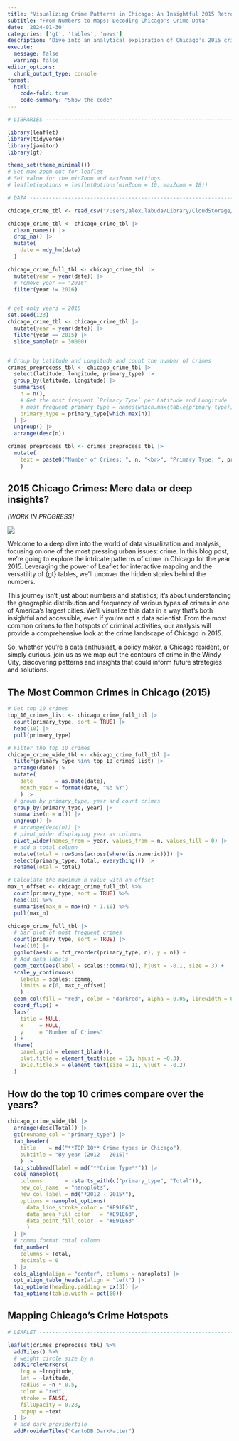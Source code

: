 ```yaml
---
title: "Visualizing Crime Patterns in Chicago: An Insightful 2015 Retrospective"
subtitle: "From Numbers to Maps: Decoding Chicago's Crime Data"
date: '2024-01-30'
categories: ['gt', 'tables', 'news']
description: "Dive into an analytical exploration of Chicago's 2015 crime data using interactive maps and dynamic tables, bringing numbers to life."
execute: 
  message: false
  warning: false
editor_options: 
  chunk_output_type: console
format:
  html:
    code-fold: true
    code-summary: "Show the code"
---
```


```r
# LIBRARIES ---------------------------------------------------------------

library(leaflet)
library(tidyverse)
library(janitor)
library(gt)

theme_set(theme_minimal())
# Set max zoom out for leaflet
# Set value for the minZoom and maxZoom settings.
# leaflet(options = leafletOptions(minZoom = 10, maxZoom = 18))

# DATA --------------------------------------------------------------------

chicago_crime_tbl <- read_csv("/Users/alex.labuda/Library/CloudStorage/OneDrive-ZionandZion/Documents/Data/Other Data/Chicago_Crimes__2012_Present.csv")

chicago_crime_tbl <- chicago_crime_tbl |> 
  clean_names() |> 
  drop_na() |> 
  mutate(
    date = mdy_hm(date)
  )

chicago_crime_full_tbl <- chicago_crime_tbl |> 
  mutate(year = year(date)) |> 
  # remove year == "2016"
  filter(year != 2016)


# get only years = 2015
set.seed(123)
chicago_crime_tbl <- chicago_crime_tbl |> 
  mutate(year = year(date)) |>
  filter(year == 2015) |> 
  slice_sample(n = 30000)


# Group by Latitude and Longitude and count the number of crimes
crimes_preprocess_tbl <- chicago_crime_tbl |> 
  select(latitude, longitude, primary_type) |> 
  group_by(latitude, longitude) |> 
  summarise(
    n = n(),
    # Get the most frequent `Primary Type` per Latitude and Longitude
    # most_frequent_primary_type = names(which.max(table(primary_type)))
    primary_type = primary_type[which.max(n)]
  ) |>
  ungroup() |> 
  arrange(desc(n))

crimes_preprocess_tbl <- crimes_preprocess_tbl |> 
  mutate(
    text = paste0("Number of Crimes: ", n, "<br>", "Primary Type: ", primary_type)
    )

```

## 2015 Chicago Crimes: Mere data or deep insights?

*[WORK IN PROGRESS]* 

![](feature.png)

Welcome to a deep dive into the world of data visualization and analysis, focusing on one of the most pressing urban issues: crime. In this blog post, we're going to explore the intricate patterns of crime in Chicago for the year 2015. Leveraging the power of Leaflet for interactive mapping and the versatility of {gt} tables, we'll uncover the hidden stories behind the numbers.

This journey isn't just about numbers and statistics; it's about understanding the geographic distribution and frequency of various types of crimes in one of America's largest cities. We'll visualize this data in a way that's both insightful and accessible, even if you're not a data scientist. From the most common crimes to the hotspots of criminal activities, our analysis will provide a comprehensive look at the crime landscape of Chicago in 2015.

So, whether you're a data enthusiast, a policy maker, a Chicago resident, or simply curious, join us as we map out the contours of crime in the Windy City, discovering patterns and insights that could inform future strategies and solutions.


## The Most Common Crimes in Chicago (2015)

```r
# Get top 10 crimes
top_10_crimes_list <- chicago_crime_full_tbl |> 
  count(primary_type, sort = TRUE) |> 
  head(10) |> 
  pull(primary_type)

# Filter the top 10 crimes
chicago_crime_wide_tbl <- chicago_crime_full_tbl |> 
  filter(primary_type %in% top_10_crimes_list) |> 
  arrange(date) |> 
  mutate(
    date       = as.Date(date),
    month_year = format(date, "%b %Y")
    ) |>
  # group by primary_type, year and count crimes
  group_by(primary_type, year) |>
  summarise(n = n()) |>
  ungroup() |>
  # arrange(desc(n)) |> 
  # pivot_wider displaying year as columns
  pivot_wider(names_from = year, values_from = n, values_fill = 0) |>
  # add a total column
  mutate(total = rowSums(across(where(is.numeric)))) |> 
  select(primary_type, total, everything()) |> 
  rename(Total = total)
```



```r
# Calculate the maximum n value with an offset
max_n_offset <- chicago_crime_full_tbl %>% 
  count(primary_type, sort = TRUE) %>% 
  head(10) %>% 
  summarise(max_n = max(n) * 1.10) %>% 
  pull(max_n)

chicago_crime_full_tbl |> 
  # bar plot of most frequent crimes
  count(primary_type, sort = TRUE) |>
  head(10) |>
  ggplot(aes(x = fct_reorder(primary_type, n), y = n)) +
  # Add data labels
  geom_text(aes(label = scales::comma(n)), hjust = -0.1, size = 3) +
  scale_y_continuous(
    labels = scales::comma, 
    limits = c(0, max_n_offset)
    ) +
  geom_col(fill = "red", color = "darkred", alpha = 0.05, linewidth = 0.2) +
  coord_flip() +
  labs(
    title = NULL,
    x     = NULL,
    y     = "Number of Crimes"
  ) +
  theme(
    panel.grid = element_blank(),
    plot.title = element_text(size = 13, hjust = -0.3),
    axis.title.x = element_text(size = 11, vjust = -0.2)
  )
```


## How do the top 10 crimes compare over the years?

```r
chicago_crime_wide_tbl |>
  arrange(desc(Total)) |>
  gt(rowname_col = "primary_type") |>
  tab_header(
    title    = md("**TOP 10** Crime types in Chicago"),
    subtitle = "By year (2012 - 2015)"
    ) |>
  tab_stubhead(label = md("**Crime Type**")) |>
  cols_nanoplot(
    columns       = -starts_with(c("primary_type", "Total")),
    new_col_name  = "nanoplots",
    new_col_label = md("*2012 - 2015*"),
    options = nanoplot_options(
      data_line_stroke_color = "#E91E63",
      data_area_fill_color   = "#E91E63",
      data_point_fill_color  = "#E91E63"
      )
  ) |>
  # comma format total column
  fmt_number(
    columns = Total,
    decimals = 0
  ) |>
  cols_align(align = "center", columns = nanoplots) |>
  opt_align_table_header(align = "left") |>
  tab_options(heading.padding = px(3)) |> 
  tab_options(table.width = pct(60))
```



## Mapping Chicago's Crime Hotspots

```r
# LEAFLET -----------------------------------------------------------------

leaflet(crimes_preprocess_tbl) %>% 
  addTiles() %>% 
  # weight circle size by n
  addCircleMarkers(
    lng = ~longitude, 
    lat = ~latitude, 
    radius = ~n * 0.5, 
    color = "red", 
    stroke = FALSE, 
    fillOpacity = 0.28,
    popup = ~text
  ) |> 
  # add dark providertile
  addProviderTiles("CartoDB.DarkMatter")
```

